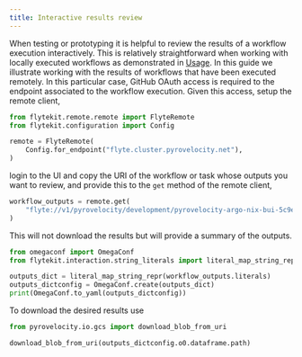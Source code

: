 ```yaml
---
title: Interactive results review
---
```


When testing or prototyping it is helpful to review the results of a workflow
execution interactively. This is relatively straightforward when working with locally
executed workflows as demonstrated in
[Usage](/templates/user_example/user_example.qmd).
In this guide we illustrate working with the results 
of workflows that have been executed remotely. In this particular case, GitHub 
OAuth access is required to the endpoint associated to the workflow execution.
Given this access, setup the remote client,

```python
from flytekit.remote.remote import FlyteRemote
from flytekit.configuration import Config

remote = FlyteRemote(
    Config.for_endpoint("flyte.cluster.pyrovelocity.net"),
)
```

login to the UI and copy the URI of the workflow or task whose outputs you want to review, and provide this to the `get` method of the remote client,

```python
workflow_outputs = remote.get(
    "flyte://v1/pyrovelocity/development/pyrovelocity-argo-nix-bui-5c9ebf8-dev-1hk-d5805de62e8044f79d4/f26c1pjy-0-dn0-0-dn7/o"
)
```

This will not download the results but will provide a summary of the outputs. 

```python
from omegaconf import OmegaConf
from flytekit.interaction.string_literals import literal_map_string_repr

outputs_dict = literal_map_string_repr(workflow_outputs.literals)
outputs_dictconfig = OmegaConf.create(outputs_dict)
print(OmegaConf.to_yaml(outputs_dictconfig))
```

To download the desired results use

```python
from pyrovelocity.io.gcs import download_blob_from_uri

download_blob_from_uri(outputs_dictconfig.o0.dataframe.path)
```
